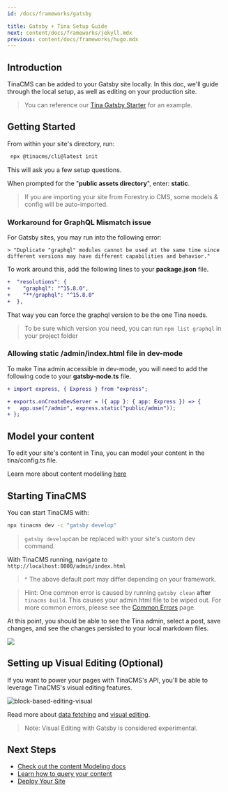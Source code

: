 ```yaml
---
id: /docs/frameworks/gatsby

title: Gatsby + Tina Setup Guide
next: content/docs/frameworks/jekyll.mdx
previous: content/docs/frameworks/hugo.mdx
---
```


## Introduction

TinaCMS can be added to your Gatsby site locally. In this doc, we'll guide through the local setup, as well as editing on your production site.

> You can reference our [Tina Gatsby Starter](https://github.com/tinacms/tina-gatsby-starter) for an example.

## Getting Started

From within your site's directory, run:

```bash
 npx @tinacms/cli@latest init
```

This will ask you a few setup questions.

When prompted for the "**public assets directory**", enter: **static**.

> If you are importing your site from Forestry.io CMS, some models & config will be auto-imported.

### Workaround for GraphQL Mismatch issue

For Gatsby sites, you may run into the following error:

```
> "Duplicate "graphql" modules cannot be used at the same time since different versions may have different capabilities and behavior."
```

To work around this, add the following lines to your **package.json** file.

```diff
+  "resolutions": {
+    "graphql": "^15.8.0",
+    "**/graphql": "^15.8.0"
+  },
```
That way you can force the graphql version to be the one Tina needs.

> To be sure which version you need, you can run `npm list graphql` in your project folder

### Allowing static /admin/index.html file in dev-mode

To make Tina admin accessible in dev-mode, you will need to add the following code to your **gatsby-node.ts** file.

```diff
+ import express, { Express } from "express";

+ exports.onCreateDevServer = ({ app }: { app: Express }) => {
+   app.use("/admin", express.static("public/admin"));
+ };
```

## Model your content

To edit your site's content in Tina, you can model your content in the tina/config.ts file.

Learn more about content modelling [here](/docs/schema/)

## Starting TinaCMS

You can start TinaCMS with:

```bash
npx tinacms dev -c "gatsby develop"
```

> `gatsby develop`can be replaced with your site's custom dev command.

With TinaCMS running, navigate to `http://localhost:8000/admin/index.html`

> ^ The above default port may differ depending on your framework.

> Hint: One common error is caused by running `gatsby clean` **after** `tinacms build`. This causes your admin html file to be wiped out. For more common errors, please see the [Common Errors](/docs/forestry/common-errors) page.

At this point, you should be able to see the Tina admin, select a post, save changes, and see the changes persisted to your local markdown files.

![](/img/hugo-tina-admin-screenshot.png)

## Setting up Visual Editing (Optional)

If you want to power your pages with TinaCMS's API, you'll be able to leverage TinaCMS's visual editing features.

![block-based-editing-visual](/gif/blocks.gif)

Read more about [data fetching](/docs/features/data-fetching/) and [visual editing](/docs/contextual-editing/overview/).

> Note: Visual Editing with Gatsby is considered experimental.

## Next Steps

- [Check out the content Modeling docs](/docs/schema/)
- [Learn how to query your content](/docs/features/data-fetching/)
- [Deploy Your Site](/docs/tina-cloud)
